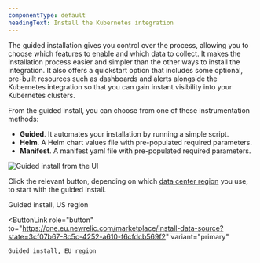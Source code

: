 ```yaml
---
componentType: default
headingText: Install the Kubernetes integration
---
```





The guided installation gives you control over the process, allowing you to choose which features to enable and which data to collect. It makes the installation process easier and simpler than the other ways to install the integration. It also offers a quickstart option that includes some optional, pre-built resources such as dashboards and alerts alongside the Kubernetes integration so that you can gain instant visibility into your Kubernetes clusters.

From the guided install, you can choose from one of these instrumentation methods:

* **Guided**. It automates your installation by running a simple script.
* **Helm**. A Helm chart values file with pre-populated required parameters.
* **Manifest**. A manifest yaml file with pre-populated required parameters.

<img
    title="Guided install from the UI"
    alt="Guided install from the UI"
    src={kubernetesGuidedInstall}
/>

Click the relevant button, depending on which [data center region](/docs/accounts/accounts-billing/account-setup/choose-your-data-center) you use, to start with the guided install. 

<ButtonGroup>
  <ButtonLink
    role="button"
    to="https://one.newrelic.com/marketplace/install-data-source?state=3cf07b67-8c5c-4252-a610-f6cfdcb569f2"
    variant="primary"
  >
    Guided install, US region
  </ButtonLink>

  <ButtonLink
    role="button"
    to="https://one.eu.newrelic.com/marketplace/install-data-source?state=3cf07b67-8c5c-4252-a610-f6cfdcb569f2"
    variant="primary"
  >
    Guided install, EU region
  </ButtonLink>
</ButtonGroup>

